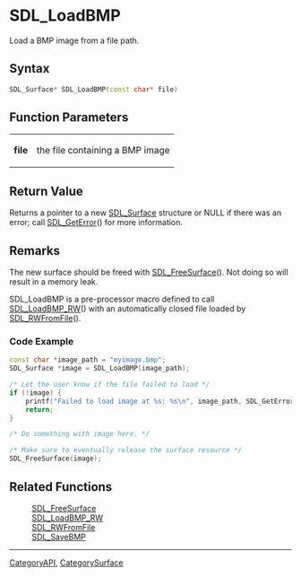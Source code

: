 = SDL_LoadBMP =

Load a BMP image from a file path.

== Syntax ==
<syntaxhighlight lang='c++'>
SDL_Surface* SDL_LoadBMP(const char* file)
</syntaxhighlight>

== Function Parameters ==
{|
|'''file'''
|the file containing a BMP image
|}

== Return Value ==

Returns a pointer to a new [[SDL_Surface]] structure or NULL if there was
an error; call [[SDL_GetError]]() for more information.

== Remarks ==

The new surface should be freed with [[SDL_FreeSurface]](). Not doing so will
result in a memory leak.

SDL_LoadBMP is a pre-processor macro defined to call [[SDL_LoadBMP_RW]]() with
an automatically closed file loaded by [[SDL_RWFromFile]]().

=== Code Example ===

<syntaxhighlight lang='c++'>
const char *image_path = "myimage.bmp";
SDL_Surface *image = SDL_LoadBMP(image_path);

/* Let the user know if the file failed to load */
if (!image) {
    printf("Failed to load image at %s: %s\n", image_path, SDL_GetError());
    return;
}

/* Do something with image here. */

/* Make sure to eventually release the surface resource */
SDL_FreeSurface(image);
</syntaxhighlight>

== Related Functions ==
:[[SDL_FreeSurface]]
:[[SDL_LoadBMP_RW]]
:[[SDL_RWFromFile]]
:[[SDL_SaveBMP]]

----
[[CategoryAPI]], [[CategorySurface]]

